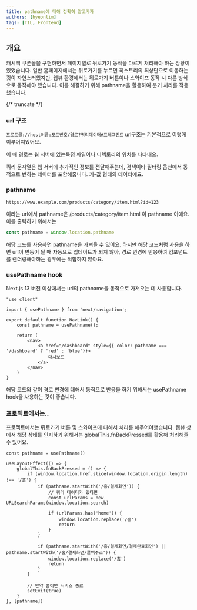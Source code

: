 ```yaml
---
title: pathname에 대해 정확히 알고가자
authors: [hyeonlim]
tags: [TIL, Frontend]
---
```


## 개요

캐시백 쿠폰몰을 구현하면서 페이지별로 뒤로가기 동작을 다르게 처리해야 하는 상황이 있었습니다.
일반 홈페이지에서는 뒤로가기를 누르면 히스토리의 최상단으로 이동하는 것이 자연스러웠지만, 웹뷰 환경에서는 뒤로가기 버튼이나 스와이프 동작 시 다른 방식으로 동작해야 했습니다. 이를 해결하기 위해 pathname을 활용하여 분기 처리를 적용했습니다.

{/* truncate */}

### url 구조

`프로토콜://host이름:포트번호/경로?쿼리데이터#프레그먼트` url구조는 기본적으로 이렇게 이루어져있어요.

이 때 경로는 웝 서버에 있는특정 파일이나 디렉토리의 위치를 나타내요.

쿼리 문자열은 웹 서버에 추가적인 정보를 전달해주는데, 검색이타 필터링 옵션에서 동적으로 변하는 데이터를 포함해줍니다. 키-값 형태의 데이터에요.

### pathname

`https://www.example.com/products/category/item.html?id=123`

이라는 url에서 pathname은 /products/category/item.html 이 pathname 이에요. 이를 출력하기 위해서는

```js
const pathname = window.location.pathname
```

해당 코드를 사용하면 pathname을 가져올 수 있어요. 하지만 해당 코드처럼 사용을 하면 url이 변동이 될 때 자동으로 업데이트가 되지 않아, 경로 변경에 반응하여 컴포넌트를 렌더링해야하는 경우에는 적합하지 않아요.

### usePathname hook

Next.js 13 버전 이상에서는 url의 pathname을 동적으로 가져오는 데 사용합니다.

```tsx
"use client"

import { usePathname } from 'next/navigation';

export default function NavLink() {
    const pathname = usePathname();

    return (
        <nav>
            <a href="/dashboard" style={{ color: pathname === '/dashboard' ? 'red' : 'blue'}}>
                대시보드
            </a>
        </nav>
    )
}
```

해당 코드와 같이 경로 변경에 대해서 동적으로 반응을 하기 위해서는 usePathname hook을 사용하는 것이 좋습니다.

### 프로젝트에서는..

프로젝트에서는 뒤로가기 버튼 및 스와이프에 대해서 처리를 해주어야했습니다. 웹뷰 상에서 해당 상태를 인지하기 위해서는 globalThis.fnBackPressed를 활용해 처리해줄 수 있어요. 

```tsx
const pathname = usePathname()

useLayoutEffect(() => {
    globalThis.fnBackPressed = () => {
        if (window.location.href.slice(window.location.origin.length) !== '/홈') {
            if (pathname.startWith('/홈/결제화면')) {
                // 쿼리 데이터가 있다면
                const urlParams = new URLSearchParams(window.location.search)

                if (urlParams.has('home')) {
                    window.location.replace('/홈')
                    return
                }
            }

            if (pathname.startWith('/홈/결제화면/결제완료화면') || pathname.startWith('/홈/결제화면/콜백주소')) {
                window.location.replace('/홈')
                return
            }
        }

        // 만약 홈이면 서비스 종료
        setExit(true)
    }
}, [pathname])
```